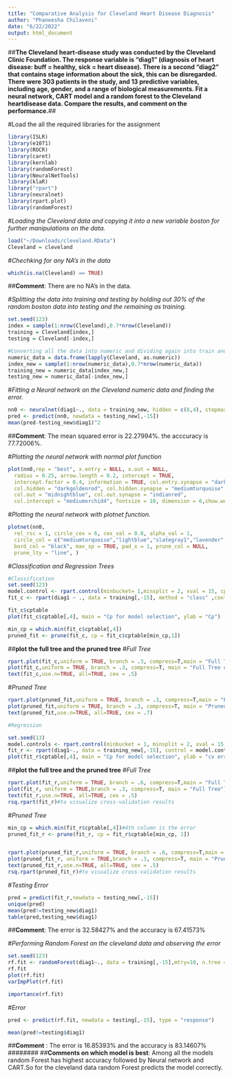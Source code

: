 ```yaml
---
title: "Comparative Analysis for Cleveland Heart Disease Diagnosis"
author: "Phaneesha Chilaveni"
date: "6/22/2022"
output: html_document
---
```


##**The Cleveland heart-disease study was conducted by the Cleveland Clinic Foundation. The response variable is “diag1” (diagnosis of heart disease: buff = healthy, sick = heart disease). There is a second “diag2” that contains stage information about the sick, this can be disregarded. There were 303 patients in the study, and 13 predictive variables, including age, gender, and a range of biological measurements. Fit a neural network, CART model and a random forest to the Cleveland heartdisease data. Compare the results, and comment on the performance.**## 

#Load the all the required libraries for the assignment
```r
library(ISLR)
library(e1071)
library(ROCR)
library(caret)
library(kernlab)
library(randomForest)
library(NeuralNetTools)
library(klaR)
library("rpart")
library(neuralnet)
library(rpart.plot)
library(randomForest)
```


#_Loading the Cleveland data and copying it into a new variable boston for further manipulations on the data._
```r
load("~/Downloads/cleveland.RData")
Cleveland = cleveland
```

#_Chechking for any NA's in the data_
```r
which(is.na(Cleveland) == TRUE) 
```
##**Comment**: There are no NA's in the data.

#_Splitting the data into training and testing by holding out 30% of the random boston data into testing and the remaining as training._
```r
set.seed(123)
index = sample(1:nrow(Cleveland),0.7*nrow(Cleveland))
training = Cleveland[index,]
testing = Cleveland[-index,]

#Converting all the data into numeric and dividing again into train and test
numeric_data = data.frame(lapply(Cleveland, as.numeric))
index_new = sample(1:nrow(numeric_data),0.7*nrow(numeric_data))
training_new = numeric_data[index_new,]
testing_new = numeric_data[-index_new,]
```

#_Fitting a Neural network on the Cleveland numeric data and finding the error._ 
```r
nn0 <- neuralnet(diag1~., data = training_new, hidden = c(8,4), stepmax = 10^10, linear.output = FALSE)
pred <- predict(nn0, newdata = testing_new[,-15])
mean(pred-testing_new$diag1)^2

```
##**Comment**: The mean squared error is 22.27994%. the acccuracy is 77.72006%.

#_Plotting the neural network with normal plot function_
```r
plot(nn0,rep = "best", x.entry = NULL, x.out = NULL,
  radius = 0.25, arrow.length = 0.2, intercept = TRUE,
  intercept.factor = 0.4, information = TRUE, col.entry.synapse = "darkgreen", col.entry = "deeppink1",
  col.hidden = "darkgoldenrod", col.hidden.synapse = "mediumturquoise",
  col.out = "midnightblue", col.out.synapse = "indianred",
  col.intercept = "mediumorchid4", fontsize = 10, dimension = 6,show.weights = FALSE, fill = 'blue',)
```

#_Plotting the neural network with plotnet function._
```r
plotnet(nn0,
  rel_rsc = 1, circle_cex = 6, cex_val = 0.8, alpha_val = 1,
  circle_col = c("mediumturquoise","lightblue","slategray1","lavender","thistle"), pos_col = "black", neg_col = "gray",
  bord_col = "black", max_sp = TRUE, pad_x = 1, prune_col = NULL,
  prune_lty = "line", )
```

#_Classification and Regression Trees_

```r

#Classification
set.seed(123)
model.control <- rpart.control(minbucket= 1,minsplit = 2, xval = 15, cp = 0)
fit_c <- rpart(diag1 ~ ., data = training[,-15], method = "class" ,control = model.control)

fit_c$cptable
plot(fit_c$cptable[,4], main = "Cp for model selection", ylab = "Cp")

min_cp = which.min(fit_c$cptable[,4])
pruned_fit <- prune(fit_c, cp = fit_c$cptable[min_cp,1])
```

##**plot the full tree and the pruned tree**
#_Full Tree_
```r

rpart.plot(fit_c,uniform = TRUE, branch = .3, compress=T,main = "Full Tree using rpart.plot()")
plot(fit_c,uniform = TRUE, branch = .3, compress=T, main = "Full Tree using plot()")
text(fit_c,use.n=TRUE, all=TRUE, cex = .5)
```


#_Pruned Tree_
```r
rpart.plot(pruned_fit,uniform = TRUE, branch = .3, compress=T,main = "Pruned Tree using rpart.plot()")
plot(pruned_fit,uniform = TRUE, branch = .3, compress=T, main = "Pruned Tree using plot()")
text(pruned_fit,use.n=TRUE, all=TRUE, cex = .7)

```


```r
#Regression

set.seed(13)
model.controls <- rpart.control(minbucket = 1, minsplit = 2, xval = 15, cp = 0)
fit_r <- rpart(diag1~., data = training_new[,-15], control = model.controls)
plot(fit_r$cptable[,4], main = "Cp for model selection", ylab = "cv error")
```

##**plot the full tree and the pruned tree**
#_Full Tree_
```r

rpart.plot(fit_r,uniform = TRUE, branch = .6, compress=T,main = "Full Tree")
plot(fit_r, uniform = TRUE,branch = .3, compress=T, main = "Full Tree")
text(fit_r,use.n=TRUE, all=TRUE, cex = .5)
rsq.rpart(fit_r)#to visualize cross-validation results
```

#_Pruned Tree_
```r
min_cp = which.min(fit_r$cptable[,4])#4th column is the error
pruned_fit_r <- prune(fit_r, cp = fit_r$cptable[min_cp, 1])


rpart.plot(pruned_fit_r,uniform = TRUE, branch = .6, compress=T,main = "Pruned Tree")
plot(pruned_fit_r, uniform = TRUE,branch = .3, compress=T, main = "Pruned Tree")
text(pruned_fit_r,use.n=TRUE, all=TRUE, cex = .5)
rsq.rpart(pruned_fit_r)#to visualize cross-validation results

```


#_Testing Error_
```r
pred = predict(fit_r,newdata = testing_new[,-15])
unique(pred)
mean(pred!=testing_new$diag1)
table(pred,testing_new$diag1)
```
##**Comment**: The error is 32.58427% and the accuracy is 67.41573%

#_Performing Random Forest on the cleveland data and observing the error_
```r
set.seed(123)
rf.fit <- randomForest(diag1~., data = training[,-15],mtry=10, n.tree = 10000)
rf.fit
plot(rf.fit)
varImpPlot(rf.fit)

importance(rf.fit)
```
#_Error_
```r
pred <- predict(rf.fit, newdata = testing[,-15], type = "response")

mean(pred!=testing$diag1)
```
##**Comment** : The error is 16.85393% and the accuracy is 83.14607%
########
##**Comments on which model is best**: Among all the models random Forest has highest accuracy followed by Neural network and CART.So for the cleveland data random Forest predicts the model correctly.
